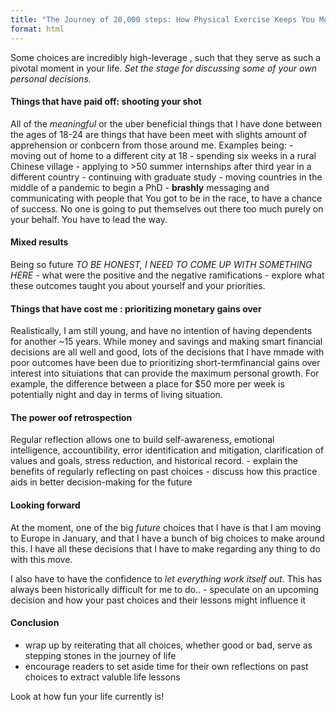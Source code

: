 ```yaml
---
title: "The Journey of 20,000 steps: How Physical Exercise Keeps You Moving Forward"
format: html
---
```


Some choices are incredibly high-leverage , such that they serve as such a pivotal moment in your life. *Set the stage for discussing some of your own personal decisions.*

#### Things that have paid off: **shooting your shot**
All of the *meaningful* or the uber beneficial things that I have done between the ages of 18-24 are things that have been meet with slights amount of apprehension or conbcern from those around me. Examples being: 
    - moving out of home to a different city at 18
    - spending six weeks in a rural Chinese village
    - applying to >50 summer internships after third year in a different country
    - continuing with graduate study 
    - moving countries in the middle of a pandemic to begin a PhD
    - **brashly** messaging and communicating with people that 
You got to be in the race, to have a chance of success. No one is going to put themselves out there too much purely on your behalf. You have to lead the way. 

#### Mixed results
Being so future 
*TO BE HONEST, I NEED TO COME UP WITH SOMETHING HERE*
- what were the positive and the negative ramifications 
- explore what these outcomes taught you about yourself and your priorities. 

#### Things that have cost me : **prioritizing monetary gains over** 
Realistically, I am still young, and have no intention of having dependents for another ~15 years. While money and savings and making smart financial decisions are all well and good, lots of the decisions that I have mmade with poor outcomes have been due to prioritizing short-termfinancial gains over interest into situiations that can provide the maximum personal growth. For example, the difference between a place for $50 more per week is potentially night and day in terms of living situation. 

#### The power oof retrospection 
Regular reflection allows one to build self-awareness, emotional intelligence, accountibility, error identification and mitigation, clarification of values and goals, stress reduction, and historical record. 
- explain the benefits of regularly reflecting on past choices
- discuss how this practice aids in better decision-making for the future 

#### Looking forward 
At the moment, one of the big *future* choices that I have is that I am moving to Europe in January, and that I have a bunch of big choices to make around this. I have all these decisions that I have to make regarding any thing to do with this move. 

I also have to have the confidence to *let everything work itself out*. This has always been historically difficult for me to do..
- speculate on an upcoming decision and how your past choices and their lessons might influence it 

#### Conclusion 
- wrap up by reiterating that all choices, whether good or bad, serve as stepping stones in the journey of life
- encourage readers to set aside time for their own reflections on past choices to extract valuble life lessons

Look at how fun your life currently is! 

